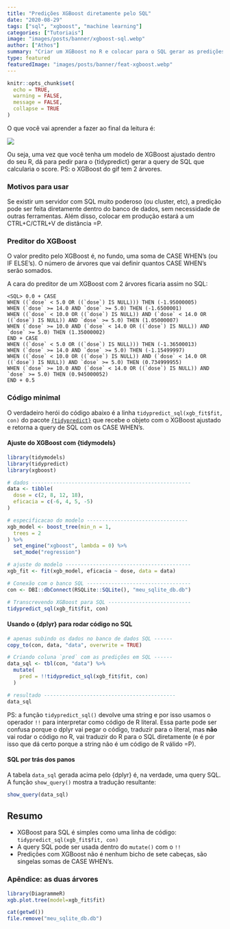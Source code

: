 ```yaml
---
title: "Predições XGBoost diretamente pelo SQL"
date: "2020-08-29"
tags: ["sql", "xgboost", "machine learning"]
categories: ["Tutoriais"]
image: "images/posts/banner/xgboost-sql.webp"
author: ["Athos"]
summary: "Criar um XGBoost no R e colocar para o SQL gerar as predições em uma linha de código com o {tidypredict}."
type: featured
featuredImage: "images/posts/banner/feat-xgboost.webp"
---
```


```r
knitr::opts_chunk$set(
  echo = TRUE,
  warning = FALSE, 
  message = FALSE, 
  collapse = TRUE
)
```

O que você vai aprender a fazer ao final da leitura é:

<img src = "/images/posts/conteudo/xgboost-sql/xgboost_para_sql.gif">

Ou seja, uma vez que você tenha um modelo de XGBoost ajustado dentro do seu R, dá para pedir para o {tidypredict} gerar a query de SQL que calcularia o score. PS: o XGBoost do gif tem 2 árvores. 

### Motivos para usar

Se existir um servidor com SQL muito poderoso (ou cluster, etc), a predição pode ser feita diretamente dentro do banco de dados, sem necessidade de outras ferramentas. Além disso, colocar em produção estará a um CTRL+C/CTRL+V de distância =P.

### Preditor do XGBoost

O valor predito pelo XGBoost é, no fundo, uma soma de CASE WHEN's (ou IF ELSE's). O número de árvores que vai definir quantos CASE WHEN's serão somados.

A cara do preditor de um XGBoost com 2 árvores ficaria assim  no SQL:


```
<SQL> 0.0 + CASE
WHEN ((`dose` < 5.0 OR ((`dose`) IS NULL))) THEN (-1.95000005)
WHEN (`dose` >= 14.0 AND `dose` >= 5.0) THEN (-1.6500001)
WHEN ((`dose` < 10.0 OR ((`dose`) IS NULL)) AND (`dose` < 14.0 OR ((`dose`) IS NULL)) AND `dose` >= 5.0) THEN (1.05000007)
WHEN (`dose` >= 10.0 AND (`dose` < 14.0 OR ((`dose`) IS NULL)) AND `dose` >= 5.0) THEN (1.35000002)
END + CASE
WHEN ((`dose` < 5.0 OR ((`dose`) IS NULL))) THEN (-1.36500013)
WHEN (`dose` >= 14.0 AND `dose` >= 5.0) THEN (-1.15499997)
WHEN ((`dose` < 10.0 OR ((`dose`) IS NULL)) AND (`dose` < 14.0 OR ((`dose`) IS NULL)) AND `dose` >= 5.0) THEN (0.734999955)
WHEN (`dose` >= 10.0 AND (`dose` < 14.0 OR ((`dose`) IS NULL)) AND `dose` >= 5.0) THEN (0.945000052)
END + 0.5
```

### Código minimal

O verdadeiro herói do código abaixo é a linha `tidypredict_sql(xgb_fit$fit, con)` do pacote [`{tidypredict}`](https://tidypredict.tidymodels.org/) que recebe o objeto com o XGBoost ajustado e retorna a query de SQL com os CASE WHEN's.

#### Ajuste do XGBoost com {tidymodels}

```r
library(tidymodels)
library(tidypredict)
library(xgboost)

# dados ----------------------------------------------------
data <- tibble(
  dose = c(2, 8, 12, 18),
  eficacia = c(-6, 4, 5, -5)
)

# especificacao do modelo ---------------------------------
xgb_model <- boost_tree(min_n = 1, 
  trees = 2
) %>%
  set_engine("xgboost", lambda = 0) %>%
  set_mode("regression")

# ajuste do modelo -----------------------------------------
xgb_fit <- fit(xgb_model, eficacia ~ dose, data = data)

# Conexão com o banco SQL ----------------------------------
con <- DBI::dbConnect(RSQLite::SQLite(), "meu_sqlite_db.db")

# Transcrevendo XGBoost para SQL ---------------------------
tidypredict_sql(xgb_fit$fit, con)
```

#### Usando o {dplyr} para rodar código no SQL

```r
# apenas subindo os dados no banco de dados SQL ------
copy_to(con, data, "data", overwrite = TRUE)

# Criando coluna `pred` com as predições em SQL ------
data_sql <- tbl(con, "data") %>%
  mutate(
    pred = !!tidypredict_sql(xgb_fit$fit, con)
  )

# resultado -------------------------------------------
data_sql
```

PS: a função `tidypredict_sql()` devolve uma string e por isso usamos o operador `!!` para interpretar como código de R literal. Essa parte pode ser confusa porque o dplyr vai pegar o código, traduzir para o literal, mas **não** vai rodar o código no R, vai traduzir do R para o SQL diretamente (e é por isso que dá certo porque a string não é um código de R válido =P).

####  SQL por trás dos panos

A tabela `data_sql` gerada acima pelo {dplyr} é, na verdade, uma query SQL. A função `show_query()` mostra a tradução resultante:

```r
show_query(data_sql)
```

## Resumo

- XGBoost para SQL é simples como uma linha de código: `tidypredict_sql(xgb_fit$fit, con)`
- A query SQL pode ser usada dentro do `mutate()` com o `!!`
- Predições com XGBoost não é nenhum bicho de sete cabeças, são singelas somas de CASE WHEN's.

### Apêndice: as duas árvores

```r
library(DiagrammeR)
xgb.plot.tree(model=xgb_fit$fit)
```

```r
cat(getwd())
file.remove("meu_sqlite_db.db")
```

